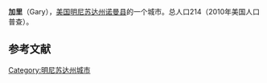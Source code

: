 {{Infobox settlement
|official_name            = 加里
|settlement_type          = 城市
|nickname                 = 
|motto                    = 

<!-- Images -->
|image_skyline            = 
|imagesize                = 
|image_caption            = 
|image_flag               = 
|image_seal               = 

<!-- Maps -->
|image_map                = Norman_County_Minnesota_Incorporated_and_Unincorporated_areas_Gary_Highlighted.svg
|mapsize                  = 250px
|map_caption              = 所在位置
|image_map1               = 
|mapsize1                 = 
|map_caption1             = 

<!-- Location -->
|coordinates_display      = inline,title
|coordinates_region       = US-MN
|subdivision_type         = 国家
|subdivision_name         = 美国
|subdivision_type1        = 州
|subdivision_name1        = 明尼苏达州
|subdivision_type2        = 县
|subdivision_name2        = 诺曼县
|unit_pref                = Imperial
|area_footnotes           = 
|area_magnitude           = 
|area_total_km2           = 0.85
|area_land_km2            = 0.85
|area_water_km2           = 0
|area_total_sq_mi         = 0.33
|area_land_sq_mi          = 0.33
|area_water_sq_mi         = 0

<!-- Population -->
|population_as_of         = 2010年
|population_est           = 207
|pop_est_as_of            = 2012<ref name="2012 Pop Estimate">{{cite web|title=Population Estimates|url=http://www.census.gov/popest/data/cities/totals/2012/SUB-EST2012.html|publisher=[[United_States_Census_Bureau|United States Census Bureau]]|accessdate=2013-05-28|archive-url=https://www.webcitation.org/6HQu4Spqa?url=http://www.census.gov/popest/data/cities/totals/2012/SUB-EST2012.html|archive-date=2013-06-17|dead-url=yes}}</ref>
|population_footnotes     = 
|population_total         = 214
|population_density_km2   = 250.4
|population_density_sq_mi = 648.5

<!-- General information -->
|timezone                 = [[北美中部时区|北美中部时区(CST)]]
|utc_offset               = -6
|timezone_DST             = CDT
|utc_offset_DST           = -5
|elevation_footnotes      =
|elevation_m              = 335
|elevation_ft             = 1099
|latd = 47 |latm = 22 |lats = 18 |latNS = N
|longd = 96 |longm = 15 |longs = 58 |longEW = W

<!-- Area/postal codes & others -->
|postal_code_type         = 邮编
|postal_code              = 56545
|area_code                = 218
|blank_name               = [[联邦信息处理标准|FIPS编码]]
|blank_info               = 27-23246
|blank1_name              = [[地名信息系统|GNIS]]标识ID
|blank1_info              = 0644055{{GR|3}}
|website                  = 
|footnotes                = 
}}'''加里'''（Gary），[[美国|美国]][[明尼苏达州|明尼苏达州]][[诺曼县|诺曼县]]的一个城市。总人口214（2010年美国人口普查）。


==参考文献==
{{reflist}}

[[Category:明尼苏达州城市|Category:明尼苏达州城市]]
